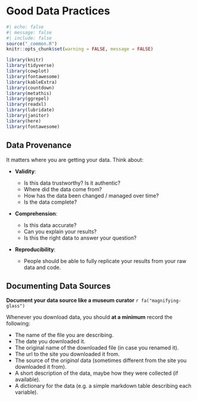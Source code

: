 # Good Data Practices {#sec-chapter}

```r
#| echo: false
#| message: false
#| include: false
source("_common.R")
knitr::opts_chunk$set(warning = FALSE, message = FALSE) 

library(knitr)
library(tidyverse)
library(cowplot)
library(fontawesome)
library(kableExtra)
library(countdown)
library(metathis)
library(ggrepel)
library(readxl)
library(lubridate)
library(janitor)
library(here)
library(fontawesome)
```

## Data Provenance 

It matters where you are getting your data. Think about:

- **Validity**:

     - Is this data trustworthy? Is it authentic?
     - Where did the data come from?
     - How has the data been changed / managed over time?
     - Is the data complete?

- **Comprehension**:

     - Is this data accurate?
     - Can you explain your results?
     - Is this the right data to answer your question?

- **Reproducibility**:

     - People should be able to fully replicate your results from your raw data and code.

## Documenting Data Sources

**Document your data source like a museum curator** `r fa("magnifying-glass")`

Whenever you download data, you should **at a minimum** record the following:

- The name of the file you are describing.
- The date you downloaded it.
- The original name of the downloaded file (in case you renamed it).
- The url to the site you downloaded it from.
- The source of the _original_ data (sometimes different from the site you downloaded it from).
- A short description of the data, maybe how they were collected (if available).
- A dictionary for the data (e.g. a simple markdown table describing each variable).
